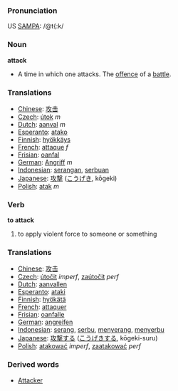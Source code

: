 === Pronunciation ===
US [[W:SAMPA|SAMPA]]: /@t{:k/

=== Noun ===
'''attack'''
*A time in which one attacks. The [[offence]] of a [[battle]].

=== Translations ===
*[[Chinese]]: [[攻击]]
*[[Czech]]: [[útok]] ''m''
*[[Dutch]]: [[aanval]] ''m''
*[[Esperanto]]: [[atako]]
*[[Finnish]]: [[hyökkäys]]
*[[French]]: [[attaque]] ''f''
*[[Frisian]]: [[oanfal]]
*[[German]]: [[Angriff]] ''m''
*[[Indonesian]]: [[serang|serangan]], [[serbu|serbuan]]
*[[Japanese]]: [[攻撃]] ([[こうげき]], kōgeki)
*[[Polish]]: [[atak]] ''m''

=== Verb ===
'''to attack'''
# to apply violent force to someone or something

=== Translations ===
*[[Chinese]]: [[攻击]]
*[[Czech]]: [[útočit]] ''imperf'', [[zaútočit]] ''perf''
*[[Dutch]]: [[aanvallen]]
*[[Esperanto]]: [[ataki]]
*[[Finnish]]: [[hyökätä]]
*[[French]]: [[attaquer]]
*[[Frisian]]: [[oanfalle]]
*[[German]]: [[angreifen]]
*[[Indonesian]]: [[serang]], [[serbu]], [[serang|menyerang]], [[serbu|menyerbu]]
*[[Japanese]]: [[攻撃]]する ([[こうげき]]する, kōgeki-suru)
*[[Polish]]: [[atakować]] ''imperf'', [[zaatakować]] ''perf''

=== Derived words ===
*[[Attacker]]
